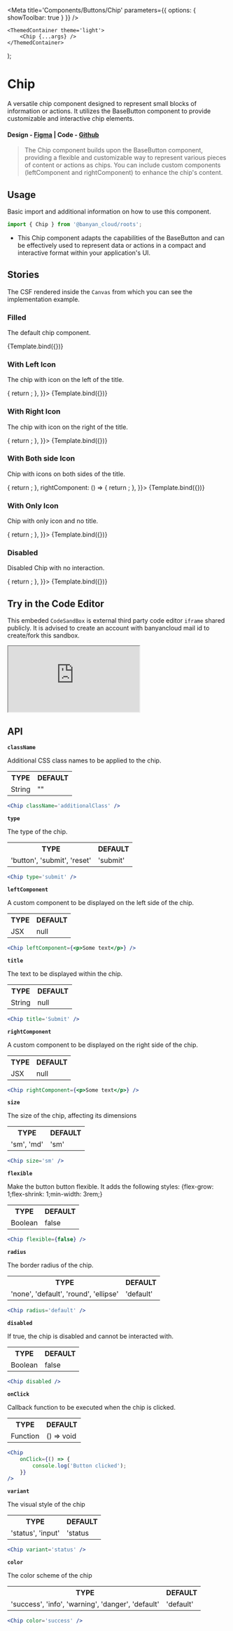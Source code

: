

<Meta title='Components/Buttons/Chip' parameters={{ options: { showToolbar: true } }} />

	<ThemedContainer theme='light'>
		<Chip {...args} />
	</ThemedContainer>
);

# Chip

A versatile chip component designed to represent small blocks of information or actions. It utilizes the BaseButton component to provide customizable and interactive chip elements.

#### Design - [Figma](https://www.figma.com/file/e9opoAtQHBo4vFd6u0Co98/Component-Library?type=design&node-id=135-18700&mode=design&t=COZ0piydDEh1Sggi-0) | Code - [Github](https://github.com/banyandata-cloud/roots/tree/main/components/buttons/chip)

> The Chip component builds upon the BaseButton component, providing a flexible and customizable way to represent various pieces of content or actions as chips. You can include custom components (leftComponent and rightComponent) to enhance the chip's content.

## Usage

Basic import and additional information on how to use this component.

```js
import { Chip } from '@banyan_cloud/roots';
```

-   This Chip component adapts the capabilities of the BaseButton and can be effectively used to represent data or actions in a compact and interactive format within your application's UI.

## Stories

The CSF rendered inside the `Canvas` from which you can see the implementation example.

### Filled

The default chip component.

<Canvas>
	<Story
		name='Default Chip'
		args={{
			title: 'Chip Name',
			variant: 'contained',
			size: 'md',
			radius: 'default',
			color: 'default',
		}}>
		{Template.bind({})}
	</Story>
</Canvas>

### With Left Icon

The chip with icon on the left of the title.

<Canvas>
	<Story
		name='With Left Icon'
		args={{
			title: 'Chip Name',
			variant: 'contained',
			size: 'md',
			radius: 'default',
			color: 'default',
			leftComponent: () => {
				return <CopyIcon color='#ffffff' />;
			},
		}}>
		{Template.bind({})}
	</Story>
</Canvas>

### With Right Icon

The chip with icon on the right of the title.

<Canvas>
	<Story
		name='With Right Icon'
		args={{
			title: 'Chip Name',
			variant: 'contained',
			size: 'md',
			radius: 'default',
			color: 'default',
			rightComponent: () => {
				return <CopyIcon color='#ffffff' />;
			},
		}}>
		{Template.bind({})}
	</Story>
</Canvas>

### With Both side Icon

Chip with icons on both sides of the title.

<Canvas>
	<Story
		name='With both side icon'
		args={{
			title: 'Chip Name',
			variant: 'contained',
			size: 'md',
			radius: 'default',
			color: 'default',
			leftComponent: () => {
				return <CopyIcon color='#ffffff' />;
			},
			rightComponent: () => {
				return <ArrowIcon color='#ffffff' />;
			},
		}}>
		{Template.bind({})}
	</Story>
</Canvas>

### With Only Icon

Chip with only icon and no title.

<Canvas>
	<Story
		name='With only icon'
		args={{
			title: '',
			variant: 'contained',
			size: 'md',
			radius: 'default',
			color: 'default',
			leftComponent: () => {
				return <CalenderIcon color='#ffffff' />;
			},
		}}>
		{Template.bind({})}
	</Story>
</Canvas>

### Disabled

Disabled Chip with no interaction.

<Canvas>
	<Story
		name='Disabled'
		args={{
			title: 'Chip Name',
			variant: 'contained',
			size: 'md',
			radius: 'default',
			color: 'secondary',
			disabled: true,
			leftComponent: () => {
				return <CopyIcon color='#ffffff' />;
			},
		}}>
		{Template.bind({})}
	</Story>
</Canvas>

## Try in the Code Editor

This embeded `CodeSandBox` is external third party code editor `iframe` shared publicly. It is advised to create an account with banyancloud mail id to create/fork this sandbox.

<ToggleIframeContainer>
	<iframe
		src='https://codesandbox.io/embed/bitter-forest-y75dq3?fontsize=14&hidenavigation=1&theme=dark'
		style={{
			width: '100%',
			height: '500px',
			border: 0,
			borderRadius: '4px',
			overflow: 'hidden',
		}}
		title='BanyanCloud - Chip'
		allow='accelerometer; ambient-light-sensor; camera; encrypted-media; geolocation; gyroscope; hid; microphone; midi; payment; usb; vr; xr-spatial-tracking'
		sandbox='allow-forms allow-modals allow-popups allow-presentation allow-same-origin allow-scripts'></iframe>
</ToggleIframeContainer>

## API

**`className`**

Additional CSS class names to be applied to the chip.

<table style={{ width: '100%' }}>
	<tr>
		<th style={{ textAlign: 'left', width: '50%' }}>TYPE</th>
		<th style={{ textAlign: 'left', width: '50%' }}>DEFAULT</th>
	</tr>
	<tr>
		<td>String</td>
		<td>""</td>
	</tr>
</table>

```jsx
<Chip className='additionalClass' />
```

**`type`**

The type of the chip.

<table style={{ width: '100%' }}>
	<tr>
		<th style={{ textAlign: 'left', width: '50%' }}>TYPE</th>
		<th style={{ textAlign: 'left', width: '50%' }}>DEFAULT</th>
	</tr>
	<tr>
		<td>'button', 'submit', 'reset'</td>
		<td>'submit'</td>
	</tr>
</table>

```jsx
<Chip type='submit' />
```

**`leftComponent`**

A custom component to be displayed on the left side of the chip.

<table style={{ width: '100%' }}>
	<tr>
		<th style={{ textAlign: 'left', width: '50%' }}>TYPE</th>
		<th style={{ textAlign: 'left', width: '50%' }}>DEFAULT</th>
	</tr>
	<tr>
		<td>JSX</td>
		<td>null</td>
	</tr>
</table>

```jsx
<Chip leftComponent={<p>Some text</p>} />
```

**`title`**

The text to be displayed within the chip.

<table style={{ width: '100%' }}>
	<tr>
		<th style={{ textAlign: 'left', width: '50%' }}>TYPE</th>
		<th style={{ textAlign: 'left', width: '50%' }}>DEFAULT</th>
	</tr>
	<tr>
		<td>String</td>
		<td>null</td>
	</tr>
</table>

```jsx
<Chip title='Submit' />
```

**`rightComponent`**

A custom component to be displayed on the right side of the chip.

<table style={{ width: '100%' }}>
	<tr>
		<th style={{ textAlign: 'left', width: '50%' }}>TYPE</th>
		<th style={{ textAlign: 'left', width: '50%' }}>DEFAULT</th>
	</tr>
	<tr>
		<td>JSX</td>
		<td>null</td>
	</tr>
</table>

```jsx
<Chip rightComponent={<p>Some text</p>} />
```

**`size`**

The size of the chip, affecting its dimensions

<table style={{ width: '100%' }}>
	<tr>
		<th style={{ textAlign: 'left', width: '50%' }}>TYPE</th>
		<th style={{ textAlign: 'left', width: '50%' }}>DEFAULT</th>
	</tr>
	<tr>
		<td>'sm', 'md'</td>
		<td>'sm'</td>
	</tr>
</table>

```jsx
<Chip size='sm' />
```

**`flexible`**

Make the button button flexible. It adds the following styles: {flex-grow: 1;flex-shrink: 1;min-width: 3rem;}

<table style={{ width: '100%' }}>
	<tr>
		<th style={{ textAlign: 'left', width: '50%' }}>TYPE</th>
		<th style={{ textAlign: 'left', width: '50%' }}>DEFAULT</th>
	</tr>
	<tr>
		<td>Boolean</td>
		<td>false</td>
	</tr>
</table>

```jsx
<Chip flexible={false} />
```

**`radius`**

The border radius of the chip.

<table style={{ width: '100%' }}>
	<tr>
		<th style={{ textAlign: 'left', width: '50%' }}>TYPE</th>
		<th style={{ textAlign: 'left', width: '50%' }}>DEFAULT</th>
	</tr>
	<tr>
		<td>'none', 'default', 'round', 'ellipse'</td>
		<td>'default'</td>
	</tr>
</table>

```jsx
<Chip radius='default' />
```

**`disabled`**

If true, the chip is disabled and cannot be interacted with.

<table style={{ width: '100%' }}>
	<tr>
		<th style={{ textAlign: 'left', width: '50%' }}>TYPE</th>
		<th style={{ textAlign: 'left', width: '50%' }}>DEFAULT</th>
	</tr>
	<tr>
		<td>Boolean</td>
		<td>false</td>
	</tr>
</table>

```jsx
<Chip disabled />
```

**`onClick`**

Callback function to be executed when the chip is clicked.

<table style={{ width: '100%' }}>
	<tr>
		<th style={{ textAlign: 'left', width: '50%' }}>TYPE</th>
		<th style={{ textAlign: 'left', width: '50%' }}>DEFAULT</th>
	</tr>
	<tr>
		<td>Function</td>
		<td>() => void</td>
	</tr>
</table>

```jsx
<Chip
	onClick={() => {
		console.log('Button clicked');
	}}
/>
```

**`variant`**

The visual style of the chip

<table style={{ width: '100%' }}>
	<tr>
		<th style={{ textAlign: 'left', width: '50%' }}>TYPE</th>
		<th style={{ textAlign: 'left', width: '50%' }}>DEFAULT</th>
	</tr>
	<tr>
		<td>'status', 'input'</td>
		<td>'status</td>
	</tr>
</table>

```jsx
<Chip variant='status' />
```

**`color`**

The color scheme of the chip

<table style={{ width: '100%' }}>
	<tr>
		<th style={{ textAlign: 'left', width: '50%' }}>TYPE</th>
		<th style={{ textAlign: 'left', width: '50%' }}>DEFAULT</th>
	</tr>
	<tr>
		<td>'success', 'info', 'warning', 'danger', 'default'</td>
		<td>'default'</td>
	</tr>
</table>

```jsx
<Chip color='success' />
```
